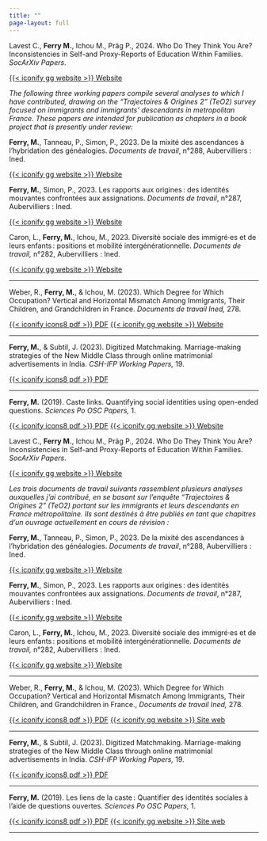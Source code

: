 ```yaml
---
title: ""
page-layout: full
---
```


::: {.content-visible when-profile="english"}
Lavest C., **Ferry M.**, Ichou M., Präg P., 2024. Who Do They Think You Are? Inconsistencies in Self-and Proxy-Reports of Education Within Families. *SocArXiv Papers*.

[{{< iconify gg website >}} Website](https://osf.io/preprints/socarxiv/b2qsu)

*The following three working papers compile several analyses to which I have contributed, drawing on the "Trajectoires & Origines 2" (TeO2) survey focused on immigrants and immigrants' descendants in metropolitan France. These papers are intended for publication as chapters in a book project that is presently under review:*

**Ferry, M.**, Tanneau, P., Simon, P., 2023. De la mixité des ascendances à l’hybridation des généalogies. *Documents de travail*, n°288, Aubervilliers : Ined.

[{{< iconify gg website >}} Website](https://doi.org/10.48756/ined-dt-288.0124)

**Ferry, M.**, Simon, P., 2023. Les rapports aux origines : des identités mouvantes confrontées aux assignations. *Documents de travail*, n°287, Aubervilliers : Ined.

[{{< iconify gg website >}} Website](https://archined.ined.fr/view/d5wI84wB-5e4nGnw6Kgw)

Caron, L., **Ferry, M.**, Ichou, M., 2023. Diversité sociale des immigré·es et de leurs enfants : positions et mobilité intergénérationnelle. *Documents de travail,* n°282, Aubervilliers : Ined.

[{{< iconify gg website >}} Website](https://doi.org/10.48756/ined-dt-282.1123)

------------------------------------------------------------------------

Weber, R., **Ferry, M.**, & Ichou, M. (2023). Which Degree for Which Occupation? Vertical and Horizontal Mismatch Among Immigrants, Their Children, and Grandchildren in France. *Documents de travail Ined,* 278.

[{{< iconify icons8 pdf >}} PDF](https://archined.ined.fr/download/publication/E5OPhosBhU4QGwadVTE1/36fe6e5514cb19419c2bdf1cbc68b9d51699446278245.pdf) [{{< iconify gg website >}} Website](https://archined.ined.fr/view/E5OPhosBhU4QGwadVTE1)

------------------------------------------------------------------------

**Ferry, M.**, & Subtil, J. (2023). Digitized Matchmaking. Marriage-making strategies of the New Middle Class through online matrimonial advertisements in India. *CSH-IFP Working Papers,* 19.

[{{< iconify icons8 pdf >}} PDF](https://mathieuferry.github.io/PondicherryWorkshop/material/wp/Digitized%20Matchmaking_WP19.pdf)

------------------------------------------------------------------------

**Ferry, M.** (2019). Caste links. Quantifying social identities using open-ended questions. *Sciences Po OSC Papers,* 1.

[{{< iconify icons8 pdf >}} PDF](https://www.sciencespo.fr/osc/sites/sciencespo.fr.osc/files/OP_2019-1-EN-def.pdf) [{{< iconify gg website >}} Website](https://www.sciencespo.fr/osc/fr/node/2089.html)
:::

::: {.content-visible when-profile="french"}
Lavest C., **Ferry M.**, Ichou M., Präg P., 2024. Who Do They Think You Are? Inconsistencies in Self-and Proxy-Reports of Education Within Families. *SocArXiv Papers*.

[{{< iconify gg website >}} Website](https://osf.io/preprints/socarxiv/b2qsu)

*Les trois documents de travail suivants rassemblent plusieurs analyses auxquelles j'ai contribué, en se basant sur l'enquête "Trajectoires & Origines 2" (TeO2) portant sur les immigrants et leurs descendants en France métropolitaine. Ils sont destinés à être publiés en tant que chapitres d'un ouvrage actuellement en cours de révision :*

**Ferry, M.**, Tanneau, P., Simon, P., 2023. De la mixité des ascendances à l’hybridation des généalogies. *Documents de travail*, n°288, Aubervilliers : Ined.

[{{< iconify gg website >}} Website](https://doi.org/10.48756/ined-dt-288.0124)

**Ferry, M.**, Simon, P., 2023. Les rapports aux origines : des identités mouvantes confrontées aux assignations. *Documents de travail*, n°287, Aubervilliers : Ined.

[{{< iconify gg website >}} Website](https://archined.ined.fr/view/d5wI84wB-5e4nGnw6Kgw)

Caron, L., **Ferry, M.**, Ichou, M., 2023. Diversité sociale des immigré·es et de leurs enfants : positions et mobilité intergénérationnelle. *Documents de travail,* n°282, Aubervilliers : Ined.

[{{< iconify gg website >}} Website](https://doi.org/10.48756/ined-dt-282.1123)

------------------------------------------------------------------------

Weber, R., **Ferry, M.**, & Ichou, M. (2023). Which Degree for Which Occupation? Vertical and Horizontal Mismatch Among Immigrants, Their Children, and Grandchildren in France., *Documents de travail Ined,* 278.

[{{< iconify icons8 pdf >}} PDF](https://archined.ined.fr/download/publication/E5OPhosBhU4QGwadVTE1/36fe6e5514cb19419c2bdf1cbc68b9d51699446278245.pdf) [{{< iconify gg website >}} Site web](https://archined.ined.fr/view/E5OPhosBhU4QGwadVTE1)

------------------------------------------------------------------------

**Ferry, M.**, & Subtil, J. (2023). Digitized Matchmaking. Marriage-making strategies of the New Middle Class through online matrimonial advertisements in India. *CSH-IFP Working Papers,* 19.

[{{< iconify icons8 pdf >}} PDF](https://mathieuferry.github.io/PondicherryWorkshop/material/wp/Digitized%20Matchmaking_WP19.pdf)

------------------------------------------------------------------------

**Ferry, M.** (2019). Les liens de la caste : Quantifier des identités sociales à l'aide de questions ouvertes. *Sciences Po OSC Papers,* 1.

[{{< iconify icons8 pdf >}} PDF](https://www.sciencespo.fr/osc/sites/sciencespo.fr.osc/files/OP_2019-1_FR_def.pdf) [{{< iconify gg website >}} Site web](https://www.sciencespo.fr/osc/fr/node/2089.html)
:::

------------------------------------------------------------------------
